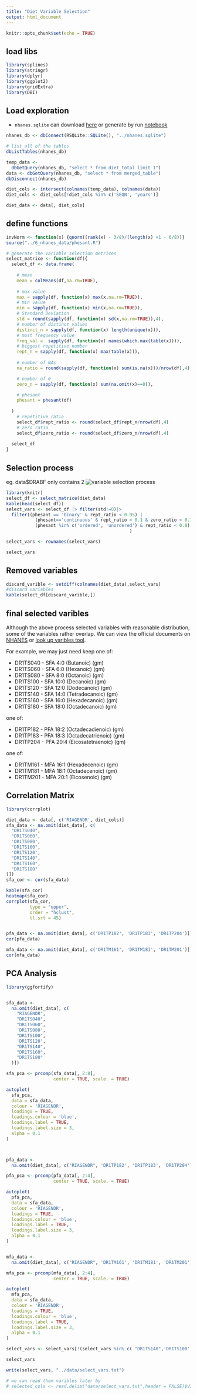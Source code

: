 ```yaml
---
title: "Diet Variable Selection"
output: html_document
---
```


```r
knitr::opts_chunk$set(echo = TRUE)
```

## load libs
```r
library(splines)
library(stringr)
library(dplyr)
library(ggplot2)
library(gridExtra)
library(DBI)
```

## Load exploration
- `nhanes.sqlite` can download [here](https://github.com/ccb-hms/Imputation/blob/main/nhanes.sqlite) or generate by run [notebook](https://ccb-hms.github.io/Imputation/nhanes_exploratory.html)

```r
nhanes_db <- dbConnect(RSQLite::SQLite(), "../nhanes.sqlite")

# list all of the tables
dbListTables(nhanes_db)

temp_data <-
  dbGetQuery(nhanes_db, "select * from diet_total limit 1")
data <- dbGetQuery(nhanes_db, "select * from merged_table")
dbDisconnect(nhanes_db)

diet_cols <- intersect(colnames(temp_data), colnames(data))
diet_cols <- diet_cols[!diet_cols %in% c('SEQN', 'years')]

diet_data <- data[, diet_cols]

```

## define functions

```r
invNorm <- function(x) {qnorm((rank(x) - 3/8)/(length(x) +1 - 6/8))}
source("../6_nhanes_data/phesant.R")

# generate the variable selection metrices
select_matrice <- function(df){
  select_df <- data.frame(
    
    # mean
    mean = colMeans(df,na.rm=TRUE),
    
    # max value
    max = sapply(df, function(x) max(x,na.rm=TRUE)),
    # min value
    min = sapply(df, function(x) min(x,na.rm=TRUE)),
    # Standard Deviation
    std = round(sapply(df, function(x) sd(x,na.rm=TRUE)),4),
    # number of distinct values
    distinct_n = sapply(df, function(x) length(unique(x))),
    # most frequency value
    freq_val =  sapply(df, function(x) names(which.max(table(x)))),
    # biggest repetitive number
    rept_n = sapply(df, function(x) max(table(x))),
  
    # number of NAs
    na_ratio = round(sapply(df, function(x) sum(is.na(x)))/nrow(df),4),

    # number of 0
    zero_n = sapply(df, function(x) sum(na.omit(x)==0)),

    # phesant
    phesant = phesant(df)
    
  )
    # repetitive ratio
    select_df$rept_ratio <- round(select_df$rept_n/nrow(df),4)
    # zero ratio
    select_df$zero_ratio <- round(select_df$zero_n/nrow(df),4)
  
  select_df
}

```



## Selection process

 eg. data$DRABF only contains 2
![variable selection process](../images/selection_process.png)

```r
library(knitr)
select_df <- select_matrice(diet_data)
kable(head(select_df))
select_vars <- select_df |> filter(std!=0)|>
  filter((phesant == 'binary' & rept_ratio < 0.95) | 
           (phesant=='continuous' & rept_ratio < 0.1 & zero_ratio < 0.1)|
           (phesant %in% c('ordered', 'unordered') & rept_ratio < 0.8)
                                               )

select_vars <- rownames(select_vars)

select_vars
```

## Removed variables

```r
discard_varible <- setdiff(colnames(diet_data),select_vars)
#discard variables
kable(select_df[discard_varible,])
```

## final selected varibles

Although the above process selected variables with reasonable distribution, some of the variables rather overlap.
We can view the official documents on [NHANES](https://wwwn.cdc.gov/Nchs/Nhanes/2017-2018/DR1TOT_J.htm) or [look up varibles tool](https://ccb-hms.github.io/Imputation/check_vars.html).

For example, we may just need keep one of:

- DR1TS040 - SFA 4:0 (Butanoic) (gm)
- DR1TS060 - SFA 6:0 (Hexanoic) (gm)
- DR1TS080 - SFA 8:0 (Octanoic) (gm)
- DR1TS100 - SFA 10:0 (Decanoic) (gm)
- DR1TS120 - SFA 12:0 (Dodecanoic) (gm)
- DR1TS140 - SFA 14:0 (Tetradecanoic) (gm)
- DR1TS160 - SFA 16:0 (Hexadecanoic) (gm)
- DR1TS180 - SFA 18:0 (Octadecanoic) (gm)

one of:

- DR1TP182 - PFA 18:2 (Octadecadienoic) (gm)
- DR1TP183 - PFA 18:3 (Octadecatrienoic) (gm)
- DR1TP204 - PFA 20:4 (Eicosatetraenoic) (gm)

one of:

- DR1TM161 - MFA 16:1 (Hexadecenoic) (gm)
- DR1TM181 - MFA 18:1 (Octadecenoic) (gm)
- DR1TM201 - MFA 20:1 (Eicosenoic) (gm)



## Correlation Matrix

```r
library(corrplot)

diet_data <- data[, c('RIAGENDR', diet_cols)]
sfa_data <- na.omit(diet_data[, c(
  "DR1TS040",
  "DR1TS060",
  'DR1TS080',
  "DR1TS100",
  'DR1TS120',
  "DR1TS140",
  "DR1TS160",
  "DR1TS180"
)])
sfa_cor <- cor(sfa_data)

kable(sfa_cor)
heatmap(sfa_cor)
corrplot(sfa_cor,
         type = "upper",
         order = "hclust",
         tl.srt = 45)


pfa_data <- na.omit(diet_data[, c('DR1TP182', 'DR1TP183', 'DR1TP204')])
cor(pfa_data)

mfa_data <- na.omit(diet_data[, c('DR1TM161', 'DR1TM181', 'DR1TM201')])
cor(mfa_data)

```


## PCA Analysis

```r
library(ggfortify)


sfa_data <-
  na.omit(diet_data[, c(
    "RIAGENDR",
    "DR1TS040",
    "DR1TS060",
    'DR1TS080',
    "DR1TS100",
    'DR1TS120',
    "DR1TS140",
    "DR1TS160",
    "DR1TS180"
  )])

sfa_pca <- prcomp(sfa_data[, 2:8],
                  center = TRUE, scale. = TRUE)

autoplot(
  sfa_pca,
  data = sfa_data,
  colour = 'RIAGENDR',
  loadings = TRUE,
  loadings.colour = 'blue',
  loadings.label = TRUE,
  loadings.label.size = 3,
  alpha = 0.1
)



pfa_data <-
  na.omit(diet_data[, c("RIAGENDR", 'DR1TP182', 'DR1TP183', 'DR1TP204')])

pfa_pca <- prcomp(pfa_data[, 2:4],
                  center = TRUE, scale. = TRUE)

autoplot(
  pfa_pca,
  data = sfa_data,
  colour = 'RIAGENDR',
  loadings = TRUE,
  loadings.colour = 'blue',
  loadings.label = TRUE,
  loadings.label.size = 3,
  alpha = 0.1
)


mfa_data <-
  na.omit(diet_data[, c("RIAGENDR", 'DR1TM161', 'DR1TM181', 'DR1TM201')])

mfa_pca <- prcomp(mfa_data[, 2:4],
                  center = TRUE, scale. = TRUE)

autoplot(
  mfa_pca,
  data = sfa_data,
  colour = 'RIAGENDR',
  loadings = TRUE,
  loadings.colour = 'blue',
  loadings.label = TRUE,
  loadings.label.size = 3,
  alpha = 0.1
)

```








```r
select_vars <- select_vars[!(select_vars %in% c( "DR1TS140",'DR1TS100',"DR1TS060","DR1TP182"))]

select_vars

write(select_vars, "../data/select_vars.txt")

# we can read them varibles later by
# selected_cols <- read.delim("data/select_vars.txt",header = FALSE)$V1
```





